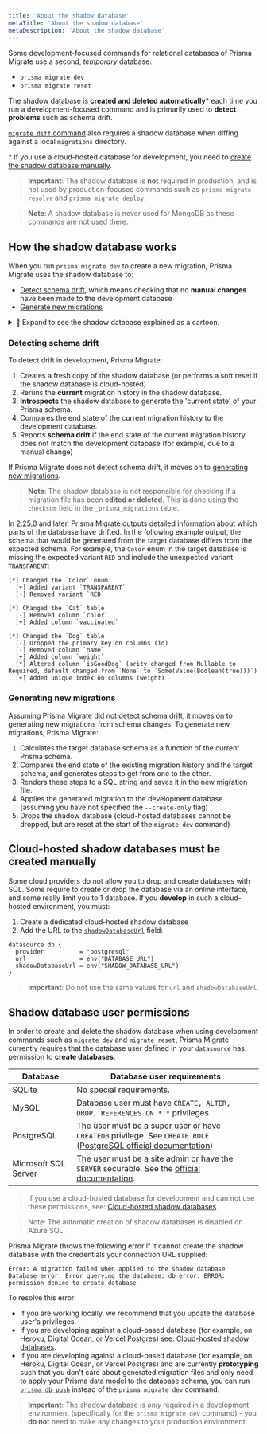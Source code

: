 ```yaml
---
title: 'About the shadow database'
metaTitle: 'About the shadow database'
metaDescription: 'About the shadow database'
---
```


<TopBlock>

Some development-focused commands for relational databases of Prisma Migrate use a second, _temporary_ database:

- `prisma migrate dev`
- `prisma migrate reset`

The shadow database is **created and deleted automatically**\* each time you run a development-focused command and is primarily used to **detect problems** such as schema drift.

[`migrate diff` command](/reference/api-reference/command-reference#migrate-diff) also requires a shadow database when diffing against a local `migrations` directory.

<FootNote>

\* If you use a cloud-hosted database for development, you need to [create the shadow database manually](#cloud-hosted-shadow-databases-must-be-created-manually).

</FootNote>

> **Important**: The shadow database is **not** required in production, and is not used by production-focused commands such as `prisma migrate resolve` and `prisma migrate deploy`.

> **Note**: A shadow database is never used for MongoDB as these commands are not used there.

</TopBlock>

## How the shadow database works

When you run `prisma migrate dev` to create a new migration, Prisma Migrate uses the shadow database to:

- [Detect schema drift](#detecting-schema-drift), which means checking that no **manual changes** have been made to the development database
- [Generate new migrations](#generating-new-migrations)

<details><summary>🎨 Expand to see the shadow database explained as a cartoon.

</summary>

![A cartoon that shows how the shadow database works.](shadow-database.png)

</details>

### Detecting schema drift

To detect drift in development, Prisma Migrate:

1. Creates a fresh copy of the shadow database (or performs a soft reset if the shadow database is cloud-hosted)
1. Reruns the **current** migration history in the shadow database.
1. **Introspects** the shadow database to generate the 'current state' of your Prisma schema.
1. Compares the end state of the current migration history to the development database.
1. Reports **schema drift** if the end state of the current migration history does not match the development database (for example, due to a manual change)

If Prisma Migrate does not detect schema drift, it moves on to [generating new migrations](#generating-new-migrations).

> **Note**: The shadow database is not responsible for checking if a migration file has been **edited or deleted**. This is done using the `checksum` field in the `_prisma_migrations` table.

In [2.25.0](https://github.com/prisma/prisma/releases/tag/2.25.0) and later, Prisma Migrate outputs detailed information about which parts of the database have drifted. In the following example output, the schema that would be generated from the target database differs from the expected schema. For example, the `Color` enum in the target database is missing the expected variant `RED` and include the unexpected variant `TRANSPARENT`:

```
[*] Changed the `Color` enum
  [+] Added variant `TRANSPARENT`
  [-] Removed variant `RED`

[*] Changed the `Cat` table
  [-] Removed column `color`
  [+] Added column `vaccinated`

[*] Changed the `Dog` table
  [-] Dropped the primary key on columns (id)
  [-] Removed column `name`
  [+] Added column `weight`
  [*] Altered column `isGoodDog` (arity changed from Nullable to Required, default changed from `None` to `Some(Value(Boolean(true)))`)
  [+] Added unique index on columns (weight)
```

### Generating new migrations

Assuming Prisma Migrate did not [detect schema drift](#detecting-schema-drift), it moves on to generating new migrations from schema changes. To generate new migrations, Prisma Migrate:

1. Calculates the target database schema as a function of the current Prisma schema.
1. Compares the end state of the existing migration history and the target schema, and generates steps to get from one to the other.
1. Renders these steps to a SQL string and saves it in the new migration file.
1. Applies the generated migration to the development database (assuming you have not specified the `--create-only` flag)
1. Drops the shadow database (cloud-hosted databases cannot be dropped, but are reset at the start of the `migrate dev` command)

## Cloud-hosted shadow databases must be created manually

Some cloud providers do not allow you to drop and create databases with SQL. Some require to create or drop the database via an online interface, and some really limit you to 1 database. If you **develop** in such a cloud-hosted environment, you must:

1. Create a dedicated cloud-hosted shadow database
2. Add the URL to the [`shadowDatabaseUrl`](/reference/api-reference/prisma-schema-reference#datasource) <span class="api"></span> field:

```prisma highlight=4;normal
datasource db {
  provider          = "postgresql"
  url               = env("DATABASE_URL")
  shadowDatabaseUrl = env("SHADOW_DATABASE_URL")
}
```

> **Important**: Do not use the same values for `url` and `shadowDatabaseUrl`.

## Shadow database user permissions

In order to create and delete the shadow database when using development commands such as `migrate dev` and `migrate reset`, Prisma Migrate currently requires that the database user defined in your `datasource` has permission to **create databases**.

| Database             | Database user requirements                                                                                                                                                                                            |
| -------------------- | --------------------------------------------------------------------------------------------------------------------------------------------------------------------------------------------------------------------- |
| SQLite               | No special requirements.                                                                                                                                                                                              |
| MySQL                | Database user must have `CREATE, ALTER, DROP, REFERENCES ON *.*` privileges                                                                                                                                           |
| PostgreSQL           | The user must be a super user or have `CREATEDB` privilege. See `CREATE ROLE` ([PostgreSQL official documentation](https://www.postgresql.org/docs/12/sql-createrole.html))                                           |
| Microsoft SQL Server | The user must be a site admin or have the `SERVER` securable. See the [official documentation](https://docs.microsoft.com/en-us/sql/relational-databases/security/permissions-database-engine?view=sql-server-ver15). |

> If you use a cloud-hosted database for development and can not use these permissions, see: [Cloud-hosted shadow databases](#cloud-hosted-shadow-databases-must-be-created-manually)

> Note: The automatic creation of shadow databases is disabled on Azure SQL.

Prisma Migrate throws the following error if it cannot create the shadow database with the credentials your connection URL supplied:

```
Error: A migration failed when applied to the shadow database
Database error: Error querying the database: db error: ERROR: permission denied to create database
```

To resolve this error:

- If you are working locally, we recommend that you update the database user's privileges.
- If you are developing against a cloud-based database (for example, on Heroku, Digital Ocean, or Vercel Postgres) see: [Cloud-hosted shadow databases](#cloud-hosted-shadow-databases-must-be-created-manually).
- If you are developing against a cloud-based database (for example, on Heroku, Digital Ocean, or Vercel Postgres) and are currently **prototyping** such that you don't care about generated migration files and only need to apply your Prisma data model to the database schema, you can run [`prisma db push`](/reference/api-reference/command-reference#db) instead of the `prisma migrate dev` command.

> **Important**: The shadow database is _only_ required in a development environment (specifically for the `prisma migrate dev` command) - you **do not** need to make any changes to your production environment.
